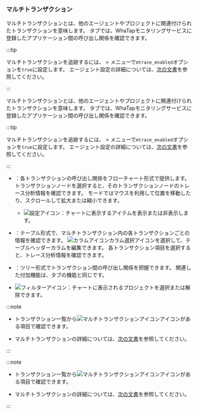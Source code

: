 ### マルチトランザクション

<Xclude product='kubernetes'>

マルチトランザクションとは、他のエージェントやプロジェクトに関連付けられたトランザクションを意味します。 <Cmdname sid="TTL06377" className="uitext" />タブでは、WhaTapモニタリングサービスに登録したアプリケーション間の呼び出し関係を確認できます。

:::tip

マルチトランザクションを追跡するには、<Cmdname sid="side_management" className="uitext" /> &gt; <Cmdname sid="side_agentSetting" className="uitext" />メニューで`mtrace_enabled`オプションを`true`に設定します。 エージェント設定の詳細については、[次の文書](set-agent#set-agent-service)を参照してください。

:::

</Xclude>

<InDoc product='kubernetes'>

マルチトランザクションとは、他のエージェントやプロジェクトに関連付けられたトランザクションを意味します。 <Cmdname sid="TTL06377" className="uitext" />タブでは、WhaTapモニタリングサービスに登録したアプリケーション間の呼び出し関係を確認できます。

:::tip

マルチトランザクションを追跡するには、<Cmdname sid="side_management" className="uitext" /> &gt; <Cmdname sid="side_agentSetting" className="uitext" />メニューで`mtrace_enabled`オプションを`true`に設定します。 エージェント設定の詳細については、[次の文書](../java/set-agent#set-agent-service)を参照してください。

:::

</InDoc>

<ImgLang img="analysis-tx-multi.png" desc="マルチトランザクション" />

- <Cmdname sid="BTN07120" className="uitext" />：各トランザクションの呼び出し関係をフローチャート形式で提供します。 トランザクションノードを選択すると、そのトランザクションノードのトレース分析情報を確認できます。 <Cmdname sid="BTN07120" className="uitext" />モードではマウスを利用して位置を移動したり、スクロールして拡大または縮小できます。

  - ![設定アイコン](/img/ico-setting.svg)<Cmdname sid="TLT06411" className="uitext" />：チャートに表示するアイテムを表示または非表示します。

- <Cmdname sid="BTN07121" className="uitext" />：テーブル形式で、マルチトランザクション内の各トランザクションごとの情報を確認できます。 ![カラムアイコン](/img/ico-column.svg)カラム選択アイコンを選択して、テーブルヘッダーカラムを編集できます。 各トランザクション項目を選択すると、トレース分析情報を確認できます。

- <Cmdname sid="BTN06296" className="uitext" />：ツリー形式でトランザクション間の呼び出し関係を把握できます。 関連した付加機能は、<Cmdname sid="TTL06127" className="uitext" />タブの機能と同じです。

- ![フィルターアイコン](/img/ico-filter.svg)<Cmdname sid="TLT06410" className="uitext" />：チャートに表示されるプロジェクトを選択または解除できます。

<Xclude product='kubernetes'>

:::note

- トランザクション一覧から![マルチトランザクションアイコン](/img/ic-s-mult-transation.svg)アイコンがある項目で確認できます。

- マルチトランザクションの詳細については、[次の文書](trs-multi-trace)を参照してください。

:::

</Xclude>

<InDoc product='kubernetes'>

:::note

- トランザクション一覧から![マルチトランザクションアイコン](/img/ic-s-mult-transation.svg)アイコンがある項目で確認できます。

- マルチトランザクションの詳細については、[次の文書](../java/trs-multi-trace)を参照してください。

:::

</InDoc>
